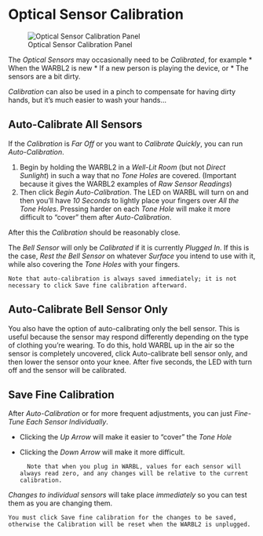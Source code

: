 # Optical Sensor Calibration

![Optical Sensor Calibration Panel](images/Optical_Sensor_Calibration.png)

The *Optical Sensors* may occasionally need to be *Calibrated*, for example
* When the WARBL2 is new
* If a new person is playing the device, or
* The sensors are a bit dirty.

*Calibration* can also be used in a pinch to compensate for having dirty hands, but it's much easier to wash your hands...

## Auto-Calibrate All Sensors
If the *Calibration* is *Far Off* or you want to *Calibrate Quickly*, you can run *Auto-Calibration*.

1. Begin by holding the WARBL2 in a *Well-Lit Room* (but not *Direct Sunlight*) in such a way that no *Tone Holes* are covered. (Important because it gives the WARBL2 examples of *Raw Sensor Readings*)
2. Then click *Begin Auto-Calibration*. The LED on WARBL will turn on and then you'll have *10 Seconds* to lightly place your fingers over *All the Tone Holes*.
		Pressing harder on each *Tone Hole* will make it more difficult to "cover" them after *Auto-Calibration*.

After this the *Calibration* should be reasonably close.

The *Bell Sensor* will only be *Calibrated* if it is currently *Plugged In*. If this is the case, *Rest the Bell Sensor* on whatever *Surface* you intend to use with it, while also covering the *Tone Holes* with your fingers. 

	Note that auto-calibration is always saved immediately; it is not necessary to click Save fine calibration afterward.

## Auto-Calibrate Bell Sensor Only
You also have the option of auto-calibrating only the bell sensor. This is useful because the sensor may respond differently depending on the type of clothing you're wearing. To do this, hold WARBL up in the air so the sensor is completely uncovered, click Auto-calibrate bell sensor only, and then lower the sensor onto your knee. After five seconds, the LED with turn off and the sensor will be calibrated.

## Save Fine Calibration
After *Auto-Calibration* or for more frequent adjustments, you can just *Fine-Tune Each Sensor Individually*.

* Clicking the *Up Arrow* will make it easier to "cover" the *Tone Hole*
* Clicking the *Down Arrow* will make it more difficult.

		Note that when you plug in WARBL, values for each sensor will always read zero, and any changes will be relative to the current calibration.

*Changes to individual sensors* will take place *immediately* so you can test them as you are changing them.

	You must click Save fine calibration for the changes to be saved, otherwise the Calibration will be reset when the WARBL2 is unplugged.


